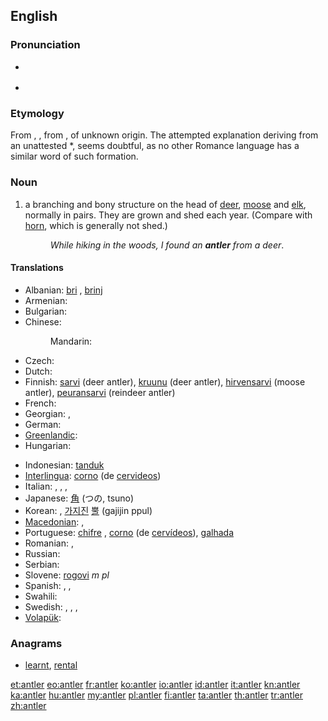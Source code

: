 ==English==
{{wikipedia}}

===Pronunciation===
* {{a|UK}} {{IPA|/ˈænt.lə(ɹ)/}} {{X-SAMPA|/{nt.l@(r)/}}
* {{audio|en-us-antler.ogg|Audio (US)}}

===Etymology===
From {{etyl|enm}} {{term|auntelere|lang=enm}}, {{term|hauntelere|lang=enm}}, from {{etyl|fro}} {{term|antoillier||antler, horn|lang=fro}}, of unknown origin. The attempted explanation deriving from an unattested {{etyl|la|-}} *{{term||([[rarum]]) [[ante]] [[ocularis]]|branch before the eyes|lang=la}}, seems doubtful, as no other Romance language has a similar word of such formation.

===Noun===
{{en-noun}}

# a branching and bony structure on the head of [[deer]], [[moose]] and [[elk]], normally in pairs. They are grown and shed each year. (Compare with [[horn]], which is generally not shed.)
#: ''While hiking in the woods, I found an '''antler''' from a deer''.

====Translations====
{{trans-top|bony structure on the head of deer, moose and elk}}
* Albanian: [[bri]] {{s}}, [[brinj]] {{p}}
* Armenian: {{t-|hy|եղջյուր|tr=eġǰyur}}
* Bulgarian: {{t|bg|еленови рога}}
* Chinese:
*: Mandarin: {{t|zh|鹿角|tr=lùjiǎo|sc=Hani}}
* Czech: {{t-|cs|paroh|m}}
* Dutch: {{t+|nl|gewei|n}}
* Finnish: [[sarvi]] (deer antler), [[kruunu]] (deer antler), [[hirvensarvi]] (moose antler), [[peuransarvi]] (reindeer antler)
* French: {{t+|fr|bois|m}}
* Georgian: {{t|ka|ქორბუდა|sc=Geor|xs=Georgian}}, {{t|ka|რქა|tr=rka|sc=Geor}}
* German: {{t+|de|Geweih|n}}
* [[Greenlandic]]: {{t-|kl|aagiaq|xs=Greenlandic}}
* Hungarian: {{t+|hu|agancs}}
{{trans-mid}}
* Indonesian: [[tanduk]]
* [[Interlingua]]: [[corno]] (de [[cervideo]]s)
* Italian: {{t+|it|corno|s}}, {{t+|it|corna|p}},  {{t|it|corno ramificato}},  {{t-|it|palco|m}}
* Japanese: [[角]] (つの, tsuno)
* Korean: {{t+|ko|뿔|tr=ppul|sc=Hang}}, [[가지진]] [[뿔]] (gajijin ppul)
* [[Macedonian]]: {{t|mk|роговје|n|tr=rógovje}},  {{t-|mk|рог|m|tr=rog}}
* Portuguese: [[chifre]] {{m}}, [[corno]] {{m}} (de [[cervídeo]]s), [[galhada]] {{f}}
* Romanian: {{t-|ro|corn|s}}, {{t-|ro|coarne|p}}
* Russian: {{t-|ru|рога|p}}
* Serbian: {{t+|sr|рог|m|tr=rog|sc=Cyrl}}
* Slovene: [[rogovi]] ''m pl''
* Spanish: {{t+|es|cornamenta|f}}, {{t+|es|asta|f}}, {{t|es|cuerno|m}}
* Swahili: {{t|sw|pembe-tawi}}
* Swedish: {{t|sv|horn|n}}, {{t|sv|krona|c}}, {{t|sv|hjorthorn|n}}, {{t|sv|älghorn|n}}
* [[Volapük]]: {{t|vo|tuigahon}}
{{trans-bottom}}

===Anagrams===
* [[learnt#English|learnt]], [[rental#English|rental]]

[[et:antler]]
[[eo:antler]]
[[fr:antler]]
[[ko:antler]]
[[io:antler]]
[[id:antler]]
[[it:antler]]
[[kn:antler]]
[[ka:antler]]
[[hu:antler]]
[[my:antler]]
[[pl:antler]]
[[fi:antler]]
[[ta:antler]]
[[th:antler]]
[[tr:antler]]
[[zh:antler]]